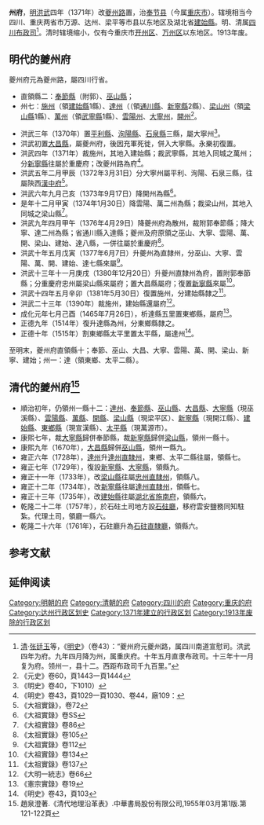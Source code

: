 '''{{ruby|夔|Kuí}}州府'''，[[明|明]][[洪武|洪武]]四年（1371年）改[[夔州路|夔州路]]置，治[[奉节县|奉节县]]（今属[[重庆市|重庆市]]）。辖境相当今四川、重庆两省市万源、达州、梁平等市县以东地区及湖北省[[建始縣|建始縣]]。明、清属[[四川布政司|四川布政司]]<ref>[[清|清]]·[[张廷玉|张廷玉]]等，《[[明史|明史]]》（卷43）：“夔州府元夔州路，属四川南道宣慰司。洪武四年为府。九年四月降为州，属重庆府。十年五月直隶布政司。十三年十一月复为府。领州一，县十二。西距布政司千九百里。”</ref>。清时辖境缩小，仅有今重庆市[[开州区|开州区]]、[[万州区|万州区]]以东地区。1913年废。

== 明代的夔州府 ==
夔州府元為夔州路，屬四川行省。
* 直領縣二：[[奉節縣|奉節縣]]（附郭）、[[巫山縣|巫山縣]]；
* 州七：[[施州|施州]]（領[[建始縣|建始縣]]1縣）、[[达州_(古代)|達州]]（（領[[通川縣|通川縣]]、[[新寧縣_(四川省)|新寧縣]]2縣）、[[梁山州|梁山州]]（領[[梁山縣_(四川省)|梁山縣]]1縣）、[[萬州|萬州]]（領[[武寧縣|武寧縣]]1縣）、[[雲陽州|雲陽州]]、[[大寧州|大寧州]]，[[開州|開州]]<ref>《元史》卷60，頁1443一頁1444</ref>。

* 洪武三年（1370年）置[[平利縣|平利縣]]、[[洵陽縣|洵陽縣]]、[[石泉縣|石泉縣]]三縣，屬大寧州<ref>《明史》卷40，下1010）</ref>。
* 洪武初置[[大昌縣_(巫山)|大昌縣]]，屬夔州府，後因充軍死徙，併入大寧縣。永樂初復置。
* 洪武四年（1371年）裁施州，其地入建始縣；裁武寧縣，其地入同城之萬州；分[[新寧縣_(四川省)|新寧縣]]往屬於重慶府；改夔州路為府<ref>《明史》卷43，頁1029一頁1030、卷44，廠109：</ref>。
* 洪武五年二月甲辰（1372年3月31日）分大寧州屬平利、洵陽、石泉三縣，往屬陝西[[漢中府|漢中府]]<ref>《大祖實錄》，卷72</ref>。
* 洪武六年九月己亥（1373年9月17日）降開州為縣<ref>《大祖實錄》卷SS</ref>。
* 是年十二月甲寅（1374年1月30日）降雲陽、萬二州為縣；裁梁山州，其地入同城之梁山縣<ref>《大祖實錄》卷86</ref>。
* 洪武九年四月甲午（1376年4月29日）降夔州府為散州，裁附郭奉節縣；降大寧、達二州為縣；省通川縣入達縣；夔州及府原領之巫山、大寧、雲陽、萬、開、梁山、建始、達八縣，一併往屬於重慶府<ref>《太祖實錄》卷105</ref>。
* 洪武十年五月戊寅（1377年6月7日）升夔州為直隸州，分巫山、大寧、雲陽、萬、開、建始、達七縣來屬<ref>《大祖實錄》卷112</ref>。
* 洪武十三年十一月庚戌（1380年12月20日）升夔州直隸州為府，置附郭奉節縣；分重慶府忠州屬梁山縣來屬府；置大昌縣屬府；復置[[新寧縣_(四川省)|新寧縣]]來屬<ref>《大祖實錄》卷134</ref>。
* 洪武十四年五月辛卯（1381年5月30日）復置施州，分建始縣隸之<ref>《太祖實錄》卷137</ref>。
* 洪武二十三年（1390年）裁施州，建始縣還屬府<ref>《大明一統志》卷66</ref>。
* 成化元年七月己酉（1465年7月26日），析達縣五里置東鄉縣，屬府<ref>《憲宗實錄》卷19</ref>。
* 正德九年（1514年）復升達縣為州，分東鄉縣隸之。
* 正德十年（1515年）割東鄉縣太平里置太平縣，屬達州<ref>《明史》卷43，頁103</ref>。

至明末，夔州府直領縣十；奉節、巫山、大昌、大寧、雲陽、萬、開、梁山、新寧、建始；州一：達（領東鄉、太平二縣）。

== 清代的夔州府<ref>趙泉澄著.《清代地理沿革表》.中華書局股份有限公司,1955年03月第1版.第121-122頁</ref> ==
* 順治初年，仍領州一縣十二：[[達州|達州]]、[[奉節縣|奉節縣]]、[[巫山縣|巫山縣]]、[[大昌縣|大昌縣]]、[[大寧縣_(四川省)|大寧縣]]（現巫溪縣）、[[雲陽縣|雲陽縣]]、[[萬縣|萬縣]]、[[開縣|開縣]]、[[梁山縣_(四川省)|梁山縣]]（現梁平区）、[[新寧縣_(四川省)|新寧縣]]（現開江縣）、[[建始縣|建始縣]]、[[東鄉縣_(四川省)|東鄉縣]]（現宣漢縣）、[[太平縣_(四川省)|太平縣]]（現萬源市）。
* 康熙七年，裁[[大寧縣_(四川省)|大寧縣]]歸併奉節縣，裁[[新寧縣_(四川省)|新寧縣]]歸併[[梁山縣_(四川省)|梁山縣]]，領州一縣十。
* 康熙九年（1670年），[[大昌縣|大昌縣]]歸併[[巫山縣|巫山縣]]，領州一縣九。
* 雍正六年（1728年），[[達州|達州]]升[[達州直隸州|達州直隸州]]，東鄉、太平二縣往屬，領縣七。
* 雍正七年（1729年），復設[[新寧縣_(四川省)|新寧縣]]、[[大寧縣_(四川省)|大寧縣]]，領縣九。
* 雍正十一年（1733年），改[[梁山縣_(四川省)|梁山縣]]往屬[[忠州直隸州|忠州直隸州]]，領縣八。
* 雍正十二年（1734年），改[[新寧縣_(四川省)|新寧縣]]往屬[[達州直隸州|達州直隸州]]，領縣七。
* 雍正十三年（1735年），改[[建始縣|建始縣]]往屬[[湖北省|湖北省]][[施南府|施南府]]，領縣六。
* 乾隆二十二年（1757年），於石砫土司地方設[[石砫廳|石砫廳]]，移府雲安鹽務同知駐紮。代理土司，領廳一縣六。
* 乾隆二十六年（1761年），石砫廳升為[[石砫直隸廳|石砫直隸廳]]，領縣六。

==参考文献==
{{Reflist|30em}}
==延伸阅读==
{{Wikisource further reading}}
{{明朝行政区划|nocat}}
{{清朝四川省行政區劃|nocat}}
[[Category:明朝的府|Category:明朝的府]]
[[Category:清朝的府|Category:清朝的府]]
[[Category:四川的府|Category:四川的府]]
[[Category:重庆的府|Category:重庆的府]]
[[Category:达州行政区划史|Category:达州行政区划史]]
[[Category:1371年建立的行政区划|Category:1371年建立的行政区划]]
[[Category:1913年废除的行政区划|Category:1913年废除的行政区划]]